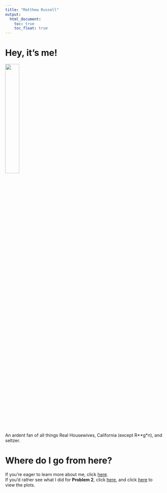 ```yaml
---
title: "Matthew Russell"
output: 
  html_document:
    toc: true
    toc_float: true
---
```


# Hey, it's me!

<img src = "images/IMG_4528.jpg" style = "width:30%">

An ardent fan of all things Real Housewives, California (except R&ast;&ast;g&ast;n), and seltzer. 

# Where do I go from here?

If you're eager to learn more about me, click [here](about.html).  
If you'd rather see what I did for **Problem 2**, click [here](prob_2.html), and click [here](dashboard.html) to view the plots. 